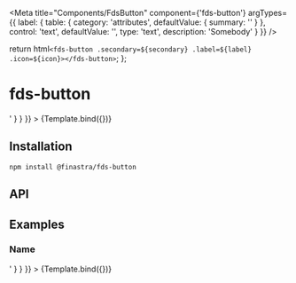 

<Meta
  title="Components/FdsButton"
  component={'fds-button'}
  argTypes={{
    label: {
      table: {
        category: 'attributes',
        defaultValue: { summary: '' }
      },
      control: 'text',
      defaultValue: '',
      type: 'text',
      description: 'Somebody'
    }
  }}
/>

  return html`<fds-button .secondary=${secondary} .label=${label} .icon=${icon}></fds-button>`;
};

# fds-button

<Canvas>
  <Story
    name="Default"
    parameters={{
      docs: {
        source: {
          code: '<fds-button></-fds-button>'
        }
      }
    }}
  >
    {Template.bind({})}
  </Story>
</Canvas>

## Installation

```
npm install @finastra/fds-button

```

## API

<ArgsTable of="." story="^" />

## Examples

### Name

<Canvas>
  <Story
    name="Name"
    args={{ secondary = true, label="button", icon="account_circle"  }}
    parameters={{
      docs: {
        source: {
          code: '<fds-button></fds-button>'
        }
      }
    }}
  >
    {Template.bind({})}
  </Story>
</Canvas>
